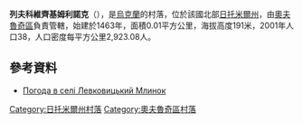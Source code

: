 {{coord|51|24|50|N|28|27|39|E|scale:30000|display=title}}

'''列夫科維齊基姆利諾克'''（{{lang-uk|Левковицький Млинок}}），是[[烏克蘭|烏克蘭]]的村落，位於該國北部[[日托米爾州|日托米爾州]]，由[[奧夫魯奇區|奧夫魯奇區]]負責管轄，始建於1463年，面積0.01平方公里，海拔高度191米，2001年人口38，人口密度每平方公里2,923.08人。

==參考資料==
* [http://weather.in.ua/ua/zhitomirskaja/13141 Погода в селі Левковицький Млинок] {{Wayback|url=http://weather.in.ua/ua/zhitomirskaja/13141 |date=20160305085938 }}

{{DEFAULTSORT:Левковицький Млинок}}
[[Category:日托米爾州村落|Category:日托米爾州村落]]
[[Category:奧夫魯奇區村落|Category:奧夫魯奇區村落]]


{{Zhytomyr-geo-stub}}